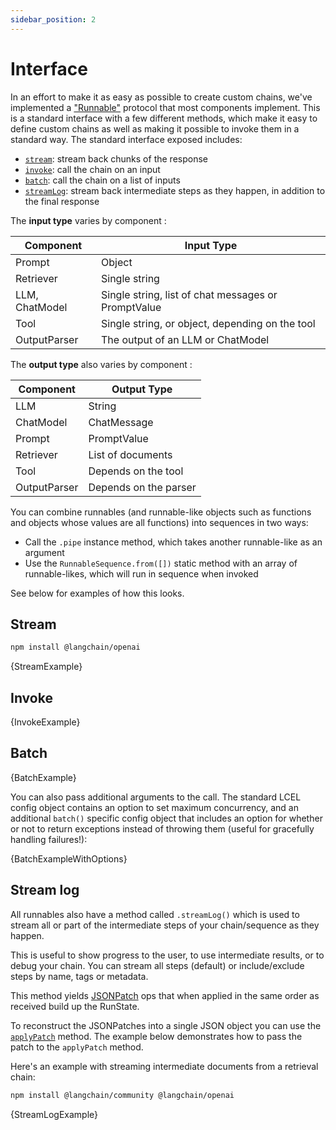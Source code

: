 ```yaml
---
sidebar_position: 2
---
```



# Interface

In an effort to make it as easy as possible to create custom chains, we've implemented a ["Runnable"](https://api.js.langchain.com/classes/langchain_core_runnables.Runnable.html) protocol that most components implement.
This is a standard interface with a few different methods, which make it easy to define custom chains as well as making it possible to invoke them in a standard way. The standard interface exposed includes:

- [`stream`](/docs/expression_language/interface#stream): stream back chunks of the response
- [`invoke`](/docs/expression_language/interface#invoke): call the chain on an input
- [`batch`](/docs/expression_language/interface#batch): call the chain on a list of inputs
- [`streamLog`](/docs/expression_language/interface#stream-log): stream back intermediate steps as they happen, in addition to the final response

The **input type** varies by component :

| Component      | Input Type                                          |
| -------------- | --------------------------------------------------- |
| Prompt         | Object                                              |
| Retriever      | Single string                                       |
| LLM, ChatModel | Single string, list of chat messages or PromptValue |
| Tool           | Single string, or object, depending on the tool     |
| OutputParser   | The output of an LLM or ChatModel                   |

The **output type** also varies by component :

| Component    | Output Type           |
| ------------ | --------------------- |
| LLM          | String                |
| ChatModel    | ChatMessage           |
| Prompt       | PromptValue           |
| Retriever    | List of documents     |
| Tool         | Depends on the tool   |
| OutputParser | Depends on the parser |

You can combine runnables (and runnable-like objects such as functions and objects whose values are all functions) into sequences in two ways:

- Call the `.pipe` instance method, which takes another runnable-like as an argument
- Use the `RunnableSequence.from([])` static method with an array of runnable-likes, which will run in sequence when invoked

See below for examples of how this looks.

## Stream



<IntegrationInstallTooltip></IntegrationInstallTooltip>

```bash npm2yarn
npm install @langchain/openai
```

<CodeBlock language="typescript">{StreamExample}</CodeBlock>

## Invoke


<CodeBlock language="typescript">{InvokeExample}</CodeBlock>

## Batch


<CodeBlock language="typescript">{BatchExample}</CodeBlock>

You can also pass additional arguments to the call. The standard LCEL config object contains an option to set maximum concurrency,
and an additional `batch()` specific config object that includes an option for whether or not to return exceptions instead of throwing them (useful for gracefully handling failures!):


<CodeBlock language="typescript">{BatchExampleWithOptions}</CodeBlock>

## Stream log

All runnables also have a method called `.streamLog()` which is used to stream all or part of the intermediate steps of your chain/sequence as they happen.

This is useful to show progress to the user, to use intermediate results, or to debug your chain.
You can stream all steps (default) or include/exclude steps by name, tags or metadata.

This method yields [JSONPatch](https://jsonpatch.com/) ops that when applied in the same order as received build up the RunState.

To reconstruct the JSONPatches into a single JSON object you can use the [`applyPatch`](https://api.js.langchain.com/functions/langchain_core_utils_json_patch.applyPatch.html) method.
The example below demonstrates how to pass the patch to the `applyPatch` method.

Here's an example with streaming intermediate documents from a retrieval chain:


```bash npm2yarn
npm install @langchain/community @langchain/openai
```

<CodeBlock language="typescript">{StreamLogExample}</CodeBlock>
